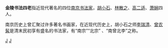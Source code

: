 '''金陵书法四老'''指近现代著名的四位[[南京|南京]][[书法家|书法家]]，[[胡小石|胡小石]]、[[林散之|林散之]]、[[高二适|高二适]]、[[萧娴|萧娴]]四人。

南京历史上曾汇聚过许多著名书画家，在近现代历史上，胡小石之师[[李瑞清|李瑞清]]、[[曾农髯|曾农髯]]是清末民初享有盛名的书法家，有“南宗”“北宗” 、“南曾北李”之称。

[[Category:南京人|J]]
[[Category:中華人民共和國書法家|J]]